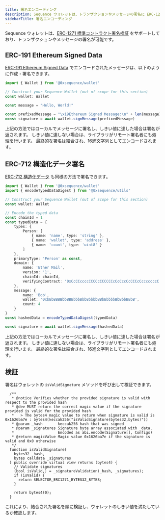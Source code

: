 ```yaml
---
title: 署名エンコーディング
description: Sequence ウォレットは、トランザクションやメッセージの署名に ERC-1271 標準コントラクト署名検証をサポートしています。メッセージは ERC-191 Ethereum Signed Data または ERC-712 Structured Data Signatures でエンコードできます。
sidebarTitle: 署名エンコーディング
---
```


Sequence ウォレットは、[ERC-1271 標準コントラクト署名検証](https://eips.ethereum.org/EIPS/eip-1271) をサポートしており、トランザクションやメッセージの署名が可能です。

## ERC-191 Ethereum Signed Data
[ERC-191 Ethereum Signed Data](https://eips.ethereum.org/EIPS/eip-191) でエンコードされたメッセージは、以下のように作成・署名できます。

```ts
import { Wallet } from '@0xsequence/wallet'

// Construct your Sequence Wallet (out of scope for this section)
const wallet: Wallet

const message = "Hello, World!"

const prefixedMessage = "\x19Ethereum Signed Message:\n" + len(message) + message
const signature = await wallet.signMessage(prefixedMessage)
```

上記の方法ではローカルでメッセージに署名し、しきい値に達した場合は署名が返されます。
しきい値に達しない場合は、ライブラリがリモート署名者にも処理を行います。
最終的な署名は結合され、16進文字列としてエンコードされます。

## ERC-712 構造化データ署名
[ERC-712 構造化データ](https://eips.ethereum.org/EIPS/eip-712) も同様の方法で署名できます。

```ts
import { Wallet } from '@0xsequence/wallet'
import { encodeTypedDataDigest } from '@0xsequence/utils'

// Construct your Sequence Wallet (out of scope for this section)
const wallet: Wallet

// Encode the typed data
const chainId = 1
const typedData = {
	types: {
		Person: [
			{ name: 'name', type: 'string' },
			{ name: 'wallet', type: 'address' },
			{ name: 'count', type: 'uint8' }
		]
	},
	primaryType: 'Person' as const,
	domain: {
		name: 'Ether Mail',
		version: '1',
		chainId: chainId,
		verifyingContract: '0xCcCCccccCCCCcCCCCCCcCcCccCcCCCcCcccccccC'
	},
	message: {
		name: 'Bob',
		wallet: '0xbBbBBBBbbBBBbbbBbbBbbbbBBbBbbbbBbBbbBBbB',
		count: 4
	}
} 
const hashedData = encodeTypedDataDigest(typedData)

const signature = await wallet.signMessage(hashedData)
```

上記の方法ではローカルでメッセージに署名し、しきい値に達した場合は署名が返されます。
しきい値に達しない場合は、ライブラリがリモート署名者にも処理を行います。
最終的な署名は結合され、16進文字列としてエンコードされます。

## 検証
署名はウォレットの `isValidSignature` メソッドを呼び出して検証できます。

```
  /**
   * @notice Verifies whether the provided signature is valid with respect to the provided hash
   * @dev MUST return the correct magic value if the signature provided is valid for the provided hash
   *   > The bytes4 magic value to return when signature is valid is 0x1626ba7e : bytes4(keccak256("isValidSignature(bytes32,bytes)"))
   * @param _hash       keccak256 hash that was signed
   * @param _signatures Signature byte array associated with _data.
   *                    Encoded as abi.encode(Signature[], Configs)
   * @return magicValue Magic value 0x1626ba7e if the signature is valid and 0x0 otherwise
   */
  function isValidSignature(
    bytes32 _hash,
    bytes calldata _signatures
  ) public override virtual view returns (bytes4) {
    // Validate signatures
    (bool isValid,) = _signatureValidation(_hash, _signatures);
    if (isValid) {
      return SELECTOR_ERC1271_BYTES32_BYTES;
    }

    return bytes4(0);
  }
```

これにより、結合された署名を順に検証し、ウォレットのしきい値を満たしているか確認します。